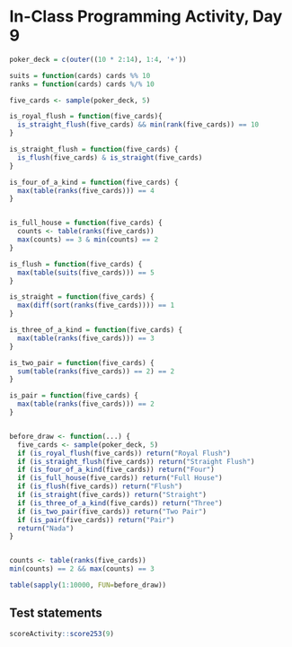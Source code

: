 # In-Class Programming Activity, Day 9

```r
poker_deck = c(outer((10 * 2:14), 1:4, '+'))

suits = function(cards) cards %% 10
ranks = function(cards) cards %/% 10

five_cards <- sample(poker_deck, 5)

is_royal_flush = function(five_cards){
  is_straight_flush(five_cards) && min(rank(five_cards)) == 10
}

is_straight_flush = function(five_cards) {
  is_flush(five_cards) & is_straight(five_cards)
}

is_four_of_a_kind = function(five_cards) {
  max(table(ranks(five_cards))) == 4
}


is_full_house = function(five_cards) {
  counts <- table(ranks(five_cards))
  max(counts) == 3 & min(counts) == 2
}

is_flush = function(five_cards) {
  max(table(suits(five_cards))) == 5
}

is_straight = function(five_cards) {
  max(diff(sort(ranks(five_cards)))) == 1
}

is_three_of_a_kind = function(five_cards) {
  max(table(ranks(five_cards))) == 3
}

is_two_pair = function(five_cards) {
  sum(table(ranks(five_cards)) == 2) == 2
}

is_pair = function(five_cards) {
  max(table(ranks(five_cards))) == 2
}


before_draw <- function(...) {
  five_cards <- sample(poker_deck, 5)
  if (is_royal_flush(five_cards)) return("Royal Flush")
  if (is_straight_flush(five_cards)) return("Straight Flush")
  if (is_four_of_a_kind(five_cards)) return("Four")
  if (is_full_house(five_cards)) return("Full House")
  if (is_flush(five_cards)) return("Flush")
  if (is_straight(five_cards)) return("Straight")
  if (is_three_of_a_kind(five_cards)) return("Three")
  if (is_two_pair(five_cards)) return("Two Pair")
  if (is_pair(five_cards)) return("Pair")
  return("Nada")
}


counts <- table(ranks(five_cards))
min(counts) == 2 && max(counts) == 3

table(sapply(1:10000, FUN=before_draw))

```



## Test statements

```r
scoreActivity::score253(9)
```